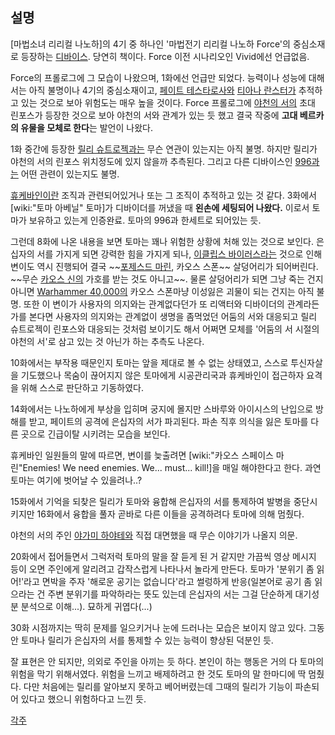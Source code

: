 
== 설명 ==
[마법소녀 리리컬 나노하]의 4기 중 하나인 '마법전기 리리컬 나노하 Force'의 중심소재로 등장하는 [[디바이스]]. 당연히 책이다.  Force 이전 시나리오인 Vivid에선 언급없음. 

Force의 프롤로그에 그 모습이 나왔으며, 1화에선 언급만 되었다. 능력이나 성능에 대해서는 아직 불명이나 4기의 중심소재이고, [[페이트 테스타로사]]와 [[티아나 란스터]]가 추적하고 있는 것으로 보아 위험도는 매우 높을 것이다.
Force 프롤로그에 [[야천의 서]]의 초대 린포스가 등장한 것으로 보아 야천의 서와 관계가 있는 듯 했고 결국 작중에 '''고대 베르카의 유물을 모체로 한다'''는 발언이 나왔다.

1화 중간에 등장한 [[릴리 슈트로젝]]과는 무슨 연관이 있는지는 아직 불명. 하지만 릴리가 야천의 서의 린포스 위치정도에 있지 않을까 추측된다. 그리고 다른 디바이스인 [[996]]과는 어떤 관련이 있는지도 불명.

[[휴케바인]]이란 조직과 관련되어있거나 또는 그 조직이 추적하고 있는 것 같다. 3화에서 [wiki:"토마 아베닐" 토마]가 디바이더를 꺼냈을 때 '''왼손에 세팅되어 나왔다.''' 이로서 토마가 보유하고 있는게 인증완료. 토마의 996과 한세트로 되어있는 듯.

그런데 8화에 나온 내용을 보면 토마는 꽤나 위험한 상황에 처해 있는 것으로 보인다. 은십자의 서를 가지게 되면 강력한 힘을 가지게 되나, [[이클립스 바이러스]]라는 것으로 인해 변이도 역시 진행되어 결국 ~~[[포제스드 마린]], 카오스 스폰~~ 살덩어리가 되어버린다. ~~무슨 [[카오스 신]]의 가호를 받는 것도 아니고~~. 물론 살덩어리가 되면 그냥 죽는 건지 아니면 [[Warhammer 40,000]]의 카오스 스폰마냥 이성잃은 괴물이 되는 건지는 아직 불명. 또한 이 변이가 사용자의 의지와는 관계없다던가 또 리액터와 디바이더의 관계라든가를 본다면 사용자의 의지와는 관계없이 생명을 좀먹었던 어둠의 서와 대응되고 릴리 슈트로젝이 린포스와 대응되는 것처럼 보이기도 해서 어쩌면 모체를 '어둠의 서 시절의 야천의 서'로 삼고 있는 것 아닌가 하는 추측도 나온다.


10화에서는 부작용 때문인지 토마는 앞을 제대로 볼 수 없는 상태였고, 스스로 투신자살을 기도했으나 목숨이 끊어지지 않은 토마에게 시공관리국과 휴케바인이 접근하자 요격을 위해 스스로 판단하고 기동하였다.



14화에서는 나노하에게 부상을 입히며 궁지에 몰지만 스바루와 아이시스의 난입으로 방해를 받고, 페이트의 공격에 은십자의 서가 파괴된다. 파손 직후 의식을 잃은 토마를 다른 곳으로 긴급이탈 시키려는 모습을 보인다.


휴케바인 일원들의 말에 따르면, 변이를 늦출려면 [wiki:"카오스 스페이스 마린"Enemies! We need enemies. We... must... kill!]을 매일 해야한다고 한다. 과연 토마는 여기에 벗어날 수 있을려나..?


15화에서 기억을 되찾은 릴리가 토마와 융합해 은십자의 서를 통제하여 발병을 중단시키지만 16화에서 융합을 풀자 곧바로 다른 이들을 공격하려다 토마에 의해 멈췄다. 


야천의 서의 주인 [[야가미 하야테]]와 직접 대면했을 때 무슨 이야기가 나올지 의문.


20화에서 접어들면서 그럭저럭 토마의 말을 잘 듣게 된 거 같지만 가끔씩 영상 메시지 등이 오면 주인에게 알리려고 갑작스럽게 나타나서 놀라게 만든다. 토마가 '분위기 좀 읽어!'라고 면박을 주자 '해로운 공기는 없습니다'라고 썰렁하게 반응(일본어로 공기 좀 읽으라는 건 주변 분위기를 파악하라는 뜻도 있는데 은십자의 서는 그걸 단순하게 대기성분 분석으로 이해...). 묘하게 귀엽다(...)

30화 시점까지는 딱히 문제를 일으키거나 눈에 드러나는 모습은 보이지 않고 있다. 그동안 토마나 릴리가 은십자의 서를 통제할 수 있는 능력이 향상된 덕분인 듯.

잘 표현은 안 되지만, 의외로 주인을 아끼는 듯 하다. 본인이 하는 행동은 거의 다 토마의 위험을 막기 위해서였다. 위험을 느끼고 배제하려고 한 것도 토마의 말 한마디에 딱 멈췄다. 다만 처음에는 릴리를 알아보지 못하고 베어버렸는데 그때의 릴리가 기능이 파손되어 있다고 했으니 위험하다고 느낀 듯.

[[각주]]
